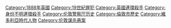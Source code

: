 {{Commons category|Jack the Ripper}}
{{Cat main}}

[[Category:1888年英國|Category:1888年英國]]
[[Category:19世紀罪犯|Category:19世紀罪犯]]
[[Category:英國連環殺手‎|Category:英國連環殺手‎]]
[[Category:身份不明連環殺手|Category:身份不明連環殺手]]
[[Category:伦敦警察厅历史|Category:伦敦警察厅历史]]
[[Category:倫敦市歷史|Category:倫敦市歷史]]
[[Category:維多利亞時代人物|Category:維多利亞時代人物]]
[[Category:伦敦谋杀悬案|Category:伦敦谋杀悬案]]